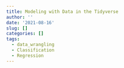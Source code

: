 ```yaml
---
title: Modeling with Data in the Tidyverse
author: ''
date: '2021-08-16'
slug: []
categories: []
tags:
  - data_wrangling
  - Classification
  - Regression
---
```


